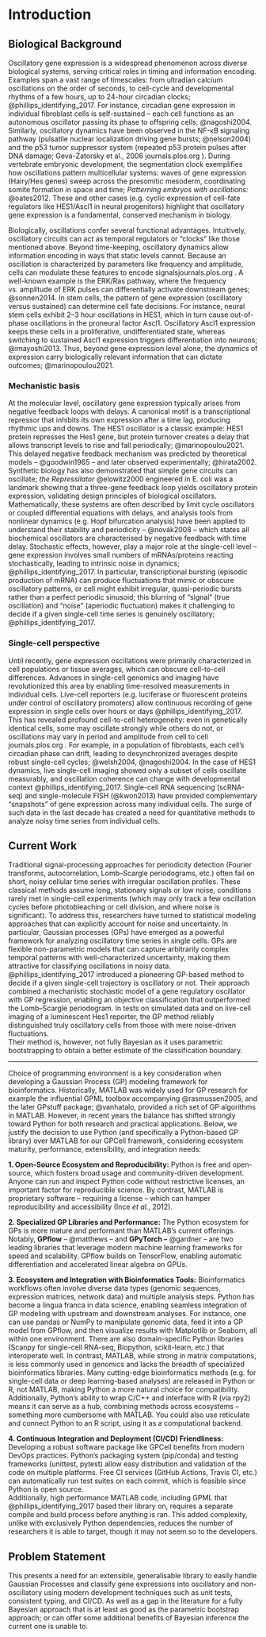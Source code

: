 # Introduction

## Biological Background

Oscillatory gene expression is a widespread phenomenon across diverse biological systems, serving critical roles in timing and information encoding. Examples span a vast range of timescales: from ultradian calcium oscillations on the order of seconds, to cell-cycle and developmental rhythms of a few hours, up to 24-hour circadian clocks; @phillips_identifying_2017. For instance, circadian gene expression in individual fibroblast cells is self-sustained – each cell functions as an autonomous oscillator passing its phase to offspring cells; @nagoshi2004. Similarly, oscillatory dynamics have been observed in the NF-κB signaling pathway (pulsatile nuclear localization driving gene bursts; @nelson2004) and the p53 tumor suppressor system (repeated p53 protein pulses after DNA damage; Geva-Zatorsky et al., 2006​ journals.plos.org ). During vertebrate embryonic development, the segmentation clock exemplifies how oscillations pattern multicellular systems: waves of gene expression (Hairy/Hes genes) sweep across the presomitic mesoderm, coordinating somite formation in space and time​; *Patterning embryos with oscillations:* @oates2012. These and other cases (e.g. cyclic expression of cell-fate regulators like HES1/Ascl1 in neural progenitors) highlight that oscillatory gene expression is a fundamental, conserved mechanism in biology.

Biologically, oscillations confer several functional advantages. Intuitively, oscillatory circuits can act as temporal regulators or “clocks" like those mentioned above. Beyond time-keeping, oscillatory dynamics allow information encoding in ways that static levels cannot. Because an oscillation is characterized by parameters like frequency and amplitude, cells can modulate these features to encode signals​ journals.plos.org . A well-known example is the ERK/Ras pathway, where the frequency vs. amplitude of ERK pulses can differentially activate downstream genes; @sonnen2014. In stem cells, the pattern of gene expression (oscillatory versus sustained) can determine cell fate decisions. For instance, neural stem cells exhibit 2–3 hour oscillations in HES1, which in turn cause out-of-phase oscillations in the proneural factor Ascl1. Oscillatory Ascl1 expression keeps these cells in a proliferative, undifferentiated state, whereas switching to sustained Ascl1 expression triggers differentiation into neurons; @imayoshi2013. Thus, beyond gene expression level alone, the *dynamics* of expression carry biologically relevant information that can dictate outcomes;​ @marinopoulou2021.

### Mechanistic basis

At the molecular level, oscillatory gene expression typically arises from negative feedback loops with delays. A canonical motif is a transcriptional repressor that inhibits its own expression after a time lag, producing rhythmic ups and downs. The HES1 oscillator is a classic example: HES1 protein represses the Hes1 gene, but protein turnover creates a delay that allows transcript levels to rise and fall periodically; @marinopoulou2021. This delayed negative feedback mechanism was predicted by theoretical models – @goodwin1965 – and later observed experimentally; @hirata2002. Synthetic biology has also demonstrated that simple gene circuits can oscillate; *the Repressilator* @elowitz2000 engineered in E. coli was a landmark showing that a three-gene feedback loop yields oscillatory protein expression, validating design principles of biological oscillators. Mathematically, these systems are often described by limit cycle oscillators or coupled differential equations with delays, and analysis tools from nonlinear dynamics (e.g. Hopf bifurcation analysis) have been applied to understand their stability and periodicity – @novák2008 – which states all biochemical oscillators are characterised by negative feedback with time delay. Stochastic effects, however, play a major role at the single-cell level – gene expression involves small numbers of mRNAs/proteins reacting stochastically, leading to intrinsic noise in dynamics;​ @phillips_identifying_2017. In particular, transcriptional bursting (episodic production of mRNA) can produce fluctuations that mimic or obscure oscillatory patterns​, or cell might exhibit irregular, quasi-periodic bursts rather than a perfect periodic sinusoid​; this blurring of “signal” (true oscillation) and “noise” (aperiodic fluctuation) makes it challenging to decide if a given single-cell time series is genuinely oscillatory​; @phillips_identifying_2017.

### Single-cell perspective

Until recently, gene expression oscillations were primarily characterized in cell populations or tissue averages, which can obscure cell-to-cell differences. Advances in single-cell genomics and imaging have revolutionized this area by enabling time-resolved measurements in individual cells. Live-cell reporters (e.g. luciferase or fluorescent proteins under control of oscillatory promoters) allow continuous recording of gene expression in single cells over hours or days​ @phillips_identifying_2017. This has revealed profound cell-to-cell heterogeneity: even in genetically identical cells, some may oscillate strongly while others do not, or oscillations may vary in period and amplitude from cell to cell​ journals.plos.org . For example, in a population of fibroblasts, each cell’s circadian phase can drift, leading to desynchronized averages despite robust single-cell cycles; @welsh2004, @nagoshi2004. In the case of HES1 dynamics, live single-cell imaging showed only a subset of cells oscillate measurably, and oscillation coherence can change with developmental context​ @phillips_identifying_2017. Single-cell RNA sequencing (scRNA-seq) and single-molecule FISH (@kwon2013) have provided complementary “snapshots” of gene expression across many individual cells. The surge of such data in the last decade has created a need for quantitative methods to analyze noisy time series from individual cells​.

## Current Work

Traditional signal-processing approaches for periodicity detection (Fourier transforms, autocorrelation, Lomb–Scargle periodograms, etc.) often fail on short, noisy cellular time series with irregular oscillation profiles​. These classical methods assume long, stationary signals or low noise, conditions rarely met in single-cell experiments (which may only track a few oscillation cycles before photobleaching or cell division, and where noise is significant)​. To address this, researchers have turned to statistical modeling approaches that can explicitly account for noise and uncertainty. In particular, Gaussian processes (GPs) have emerged as a powerful framework for analyzing oscillatory time series in single cells. GPs are flexible non-parametric models that can capture arbitrarily complex temporal patterns with well-characterized uncertainty, making them attractive for classifying oscillations in noisy data. @phillips_identifying_2017 introduced a pioneering GP-based method to decide if a given single-cell trajectory is oscillatory or not​. Their approach combined a mechanistic stochastic model of a gene regulatory oscillator with GP regression, enabling an objective classification that outperformed the Lomb–Scargle periodogram​. In tests on simulated data and on live-cell imaging of a luminescent Hes1 reporter, the GP method reliably distinguished truly oscillatory cells from those with mere noise-driven fluctuations​.\
Their method is, however, not fully Bayesian as it uses parametric bootstrapping to obtain a better estimate of the classification boundary.

------------------------------------------------------------------------

Choice of programming environment is a key consideration when developing a Gaussian Process (GP) modeling framework for bioinformatics. Historically, MATLAB was widely used for GP research for example the influential GPML toolbox accompanying @rasmussen2005, and the later GPstuff package; @vanhatalo, provided a rich set of GP algorithms in MATLAB. However, in recent years the balance has shifted strongly toward Python for both research and practical applications. Below, we justify the decision to use Python (and specifically a Python-based GP library) over MATLAB for our GPCell framework, considering ecosystem maturity, performance, extensibility, and integration needs:

**1. Open-Source Ecosystem and Reproducibility:** Python is free and open-source, which fosters broad usage and community-driven development. Anyone can run and inspect Python code without restrictive licenses, an important factor for reproducible science. By contrast, MATLAB is proprietary software – requiring a license – which can hamper reproducibility and accessibility (Ince *et al.*, 2012).

**2. Specialized GP Libraries and Performance:** The Python ecosystem for GPs is more mature and performant than MATLAB’s current offerings. Notably, **GPflow** – @matthews – and **GPyTorch –** @gardner – are two leading libraries that leverage modern machine learning frameworks for speed and scalability. GPflow builds on TensorFlow, enabling automatic differentiation and accelerated linear algebra on GPUs​.

\newpage

**3. Ecosystem and Integration with Bioinformatics Tools:** Bioinformatics workflows often involve diverse data types (genomic sequences, expression matrices, network data) and multiple analysis steps. Python has become a lingua franca in data science, enabling seamless integration of GP modeling with upstream and downstream analyses. For instance, one can use pandas or NumPy to manipulate genomic data, feed it into a GP model from GPflow, and then visualize results with Matplotlib or Seaborn, all within one environment. There are also domain-specific Python libraries (Scanpy for single-cell RNA-seq, Biopython, scikit-learn, etc.) that interoperate well. In contrast, MATLAB, while strong in matrix computations, is less commonly used in genomics and lacks the breadth of specialized bioinformatics libraries. Many cutting-edge bioinformatics methods (e.g. for single-cell data or deep learning-based analyses) are released in Python or R, not MATLAB, making Python a more natural choice for compatibility. Additionally, Python’s ability to wrap C/C++ and interface with R (via rpy2) means it can serve as a hub, combining methods across ecosystems – something more cumbersome with MATLAB. You could also use reticulate and connect Python to an R script, using it as a computational backend.

**4. Continuous Integration and Deployment (CI/CD) Friendliness:** Developing a robust software package like GPCell benefits from modern DevOps practices. Python’s packaging system (pip/conda) and testing frameworks (unittest, pytest) allow easy distribution and validation of the code on multiple platforms. Free CI services (GitHub Actions, Travis CI, etc.) can automatically run test suites on each commit, which is feasible since Python is open source.\
Additionally, high performance MATLAB code, including GPML that @phillips_identifying_2017 based their library on, requires a separate compile and build process before anything is ran. This added complexity, unlike with exclusively Python dependencies, reduces the number of researchers it is able to target, though it may not seem so to the developers.

## Problem Statement

This presents a need for an extensible, generalisable library to easily handle Gaussian Processes and classify gene expressions into oscillatory and non-oscillatory using modern development techniques such as unit tests, consistent typing, and CI/CD. As well as a gap in the literature for a fully Bayesian approach that is at least as good as the parametric bootstrap approach; or can offer some additional benefits of Bayesian inference the current one is unable to.